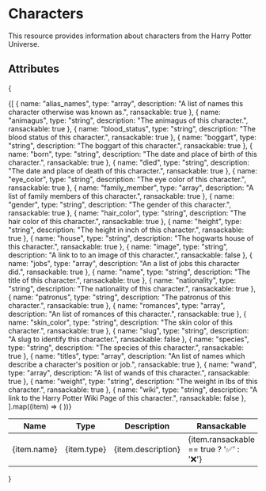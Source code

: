 # Characters
This resource provides information about characters from the Harry Potter Universe.

## Attributes
{
<table>
  <thead>
    <tr>
      <th>Name</th>
      <th>Type</th>
      <th>Description</th>
      <th>Ransackable</th>
    </tr>
  </thead>
  <tbody>
    {[
      { name: "alias_names", type: "array", description: "A list of names this character otherwise was known as.", ransackable: true },
      { name: "animagus", type: "string", description: "The animagus of this character.", ransackable: true },
      { name: "blood_status", type: "string", description: "The blood status of this character.", ransackable: true },
      { name: "boggart", type: "string", description: "The boggart of this character.", ransackable: true },
      { name: "born", type: "string", description: "The date and place of birth of this character.", ransackable: true },
      { name: "died", type: "string", description: "The date and place of death of this character.", ransackable: true },
      { name: "eye_color", type: "string", description: "The eye color of this character.", ransackable: true },
      { name: "family_member", type: "array", description: "A list of family members of this character.", ransackable: true },
      { name: "gender", type: "string", description: "The gender of this character.", ransackable: true },
      { name: "hair_color", type: "string", description: "The hair color of this character.", ransackable: true },
      { name: "height", type: "string", description: "The height in inch of this character.", ransackable: true },
      { name: "house", type: "string", description: "The hogwarts house of this character.", ransackable: true },
      { name: "image", type: "string", description: "A link to to an image of this character.", ransackable: false },
      { name: "jobs", type: "array", description: "An a list of jobs this character did.", ransackable: true },
      { name: "name", type: "string", description: "The title of this character.", ransackable: true },
      { name: "nationality", type: "string", description: "The nationality of this character.", ransackable: true },
      { name: "patronus", type: "string", description: "The patronus of this character.", ransackable: true },
      { name: "romances", type: "array", description: "An list of romances of this character.", ransackable: true },
      { name: "skin_color", type: "string", description: "The skin color of this character.", ransackable: true },
      { name: "slug", type: "string", description: "A slug to identify this character.", ransackable: false },
      { name: "species", type: "string", description: "The species of this character.", ransackable: true },
      { name: "titles", type: "array", description: "An list of names which describe a character's position or job.", ransackable: true },
      { name: "wand", type: "array", description: "A list of wands of this character.", ransackable: true },
      { name: "weight", type: "string", description: "The weight in lbs of this character.", ransackable: true },
      { name: "wiki", type: "string", description: "A link to the Harry Potter Wiki Page of this character.", ransackable: false },
    ].map((item) => (
      <tr key={item.name}>
        <td>{item.name}</td>
        <td>{item.type}</td>
        <td>{item.description}</td>
        <td>{item.ransackable == true ? '✅' : '❌'}</td>
      </tr>
    ))}

  </tbody>
</table>
}
